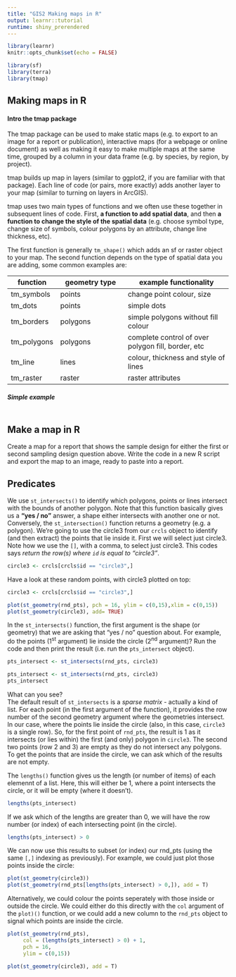 ```yaml
---
title: "GIS2 Making maps in R"
output: learnr::tutorial
runtime: shiny_prerendered
---
```


```r
library(learnr)
knitr::opts_chunk$set(echo = FALSE)

library(sf)
library(terra)
library(tmap)

```

## Making maps in R

#### **Intro the tmap package**

The tmap package can be used to make static maps (e.g. to export to an image for a report or publication), interactive maps (for a webpage or online document) as well as making it easy to make multiple maps at the same time, grouped by a column in your data frame (e.g. by species, by region, by project). 


tmap builds up map in layers (similar to ggplot2, if you are familiar with that package). Each line of code (or pairs, more exactly) adds another layer to your map (similar to turning on layers in ArcGIS).

tmap uses two main types of functions and we often use these together in subsequent lines of code. First, **a function to add spatial data**, and then **a function to change the style of the spatial data** (e.g. choose symbol type, change size of symbols, colour polygons by an attribute, change line thickness, etc).

The first function is generally `tm_shape()` which adds an sf or raster object to your map. The second function depends on the type of spatial data you are adding, some common examples are:


function| geometry type | example functionality
--------|---------------|-----------------------
tm_symbols | points | change point colour, size
tm_dots | points | simple dots
tm_borders | polygons| simple polygons without fill colour
tm_polygons | polygons | complete control of over polygon fill, border, etc
tm_line | lines | colour, thickness and style of lines
tm_raster | raster | raster attributes

##### **Simple example**

```r



```



## Make a map in R

Create a map for a report that shows the sample design for either the first or second sampling design question above. Write the code in a new R script and export the map to an image, ready to paste into a report.



## Predicates

We use `st_intersects()` to identify which polygons, points or lines intersect with the bounds of another polygon. Note that this function basically gives us a **"yes / no"** answer, a shape either intersects with another one or not. Conversely, the `st_intersection()` function returns a geometry (e.g. a polygon). We're going to use the circle3 from our `crcls` object to identify (and then extract) the points that lie inside it. First we will select just circle3. Note how we use the `[]`, with a comma, to select just circle3. This codes says *return the row(s) where `id` is equal to "circle3"*.

```r

circle3 <- crcls[crcls$id == "circle3",]

```
Have a look at these random points, with circle3 plotted on top:

```r
circle3 <- crcls[crcls$id == "circle3",]

plot(st_geometry(rnd_pts), pch = 16, ylim = c(0,15),xlim = c(0,15))
plot(st_geometry(circle3), add= TRUE)
```

In the `st_intersects()` function, the first argument is the shape (or geometry) that we are asking that "yes / no" question about. For example, do the points (1^st^ argument) lie inside the circle (2^nd^ argument)? Run the code and then print the result (i.e. run the `pts_intersect` object).

```r
pts_intersect <- st_intersects(rnd_pts, circle3)

```

```r
pts_intersect <- st_intersects(rnd_pts, circle3)
pts_intersect

```

What can you see?  
The default result of `st_intersects` is a *sparse matrix* - actually a kind of list. For each point (in the first argument of the function), it provides the row number of the second geometry argument where the geometries intersect. In our case, where the points lie inside the circle (also, in this case, `circle3` is a single row). So, for the first point of `rnd_pts`, the result is 1 as it intersects (or lies within) the first (and only) polygon in `circle3`. The second two points (row 2 and 3) are empty as they do not intersect any polygons. To get the points that are inside the circle, we can ask which of the results are not empty.  

The `lengths()` function gives us the length (or number of items) of each elemennt of a list. Here, this will either be 1, where a point intersects the circle, or it will be empty (where it doesn't). 
```r

lengths(pts_intersect)

```

If we ask which of the lengths are greater than 0, we will have the row number (or index) of each intersecting point (in the circle).

```r

lengths(pts_intersect) > 0

```

We can now use this results to subset (or index) our rnd_pts (using the same `[,]` indexing as previously). For example, we could just plot those points inside the circle:

```r

plot(st_geometry(circle3))
plot(st_geometry(rnd_pts[lengths(pts_intersect) > 0,]), add = T)

```

Alternatively, we could colour the points seperately with those inside or outside the circle. We could either do this directly with the `col` argument of the `plot)()` function, or we could add a new column to the `rnd_pts` object to signal which points are inside the circle.

```r

plot(st_geometry(rnd_pts), 
     col = (lengths(pts_intersect) > 0) + 1, 
     pch = 16,
     ylim = c(0,15))

plot(st_geometry(circle3), add = T)

```

